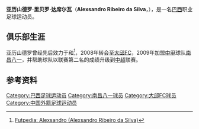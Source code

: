 {{Football player infobox 
| playername = 亚历山德罗<br>Alexsandro
| image = 
| fullname = Alexsandro Ribeiro da Silva
| height = {{height|m=1.81}}
| dateofbirth = {{Birth date and age|1980|4|16}} 
| cityofbirth = [[马塞约|圣路易斯]] 
| countryofbirth = {{BRA}} 
| currentclub  = 
| clubnumber = 
| position = [[前锋_(足球)|前锋]]
| youthyears = 
| youthclubs = 
| years = 2006-2007<br/>2007<br/>2008<br/>2009
| clubs ={{tsl|en|Associação Atlética Coruripe||克鲁斯皮}}<br/>{{tsl|en|Centro Sportivo Alagoano||阿拉戈斯}}<br/>[[大邱FC|大邱FC]] <br/> [[南昌八一|南昌八一]] 
| caps(goals) = 
| nationalyears = 
| nationalteam = 
| nationalcaps(goals) = 
| pcupdate = 2010年1月31日
| ntupdate = 
}}
'''亚历山德罗·里贝罗·达席尔瓦'''（'''Alexsandro Ribeiro da Silva'''，{{bd|1980年|4月16日|||Alex}}），是一名[[巴西|巴西]]职业足球运动员。

==俱乐部生涯==
亚历山德罗曾经先后效力于{{tsl|en|Associação Atlética Coruripe||克鲁斯皮}}和{{tsl|en|Centro Sportivo Alagoano||阿拉戈斯}}<ref>[http://futpedia.globo.com/jogadores/alexsandro Futpedia: Alexsandro (Alexsandro Ribeiro da Silva)]{{dead link|date=2017年11月 |bot=InternetArchiveBot |fix-attempted=yes }}</ref>，2008年转会至[[大邱FC|大邱FC]]，2009年加盟[[中甲|中甲]]球队[[南昌八一|南昌八一]]，并帮助球队以联赛第二名的成绩升级到[[中超|中超]]联赛。

==参考资料==
{{reflist}}

{{DEFAULTSORT:Alexsandro Ribeiro da Silva}}
[[Category:巴西足球运动员|Category:巴西足球运动员]]
[[Category:南昌八一球员|Category:南昌八一球员]]
[[Category:大邱FC球员|Category:大邱FC球员]]
[[Category:中国外籍足球运动员|Category:中国外籍足球运动员]]